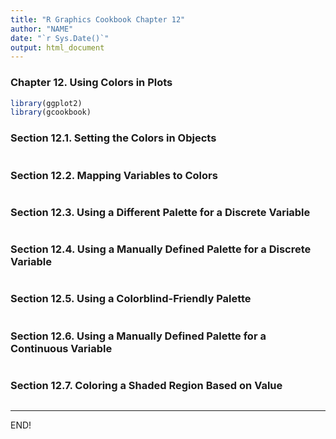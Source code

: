 ```yaml
---
title: "R Graphics Cookbook Chapter 12"
author: "NAME"
date: "`r Sys.Date()`"
output: html_document
---
```


### Chapter 12. Using Colors in Plots

```r
library(ggplot2)
library(gcookbook)
```

### Section 12.1. Setting the Colors in Objects

```r
 
```

### Section 12.2. Mapping Variables to Colors

```r

```

### Section 12.3. Using a Different Palette for a Discrete Variable

```r

```

### Section 12.4. Using a Manually Defined Palette for a Discrete Variable

```r
 
```

### Section 12.5. Using a Colorblind-Friendly Palette

```r

```

### Section 12.6. Using a Manually Defined Palette for a Continuous Variable

```r

```

### Section 12.7. Coloring a Shaded Region Based on Value

```r

```


<hr>
END!